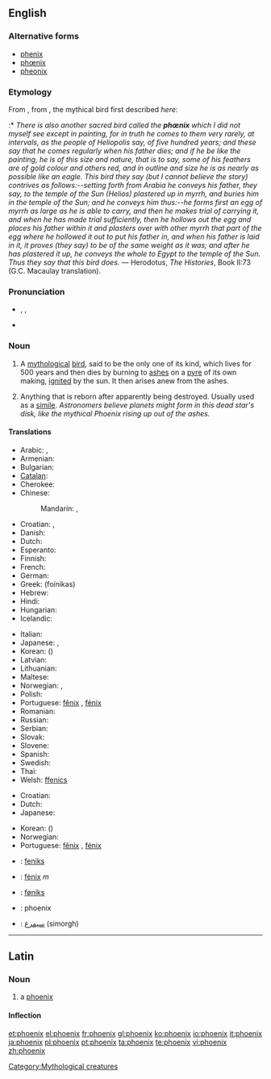 {{also|Phoenix}}
==English==
{{wikipedia}}

===Alternative forms===
* [[phenix]]
* [[phœnix]]
* [[pheonix]]

===Etymology===
From {{etyl|la}} {{term|phoenix|phoenīx|lang=la}}, from {{etyl|grc}} {{term|sc=polytonic|φοῖνιξ|tr=phoiniks|lang=grc}}, the mythical bird first described ''here:''
:* ''There is also another sacred bird called the '''phœnix''' which I did not myself see except in painting, for in truth he comes to them very rarely, at intervals, as the people of Heliopolis say, of five hundred years; and these say that he comes regularly when his father dies; and if he be like the painting, he is of this size and nature, that is to say, some of his feathers are of gold colour and others red, and in outline and size he is as nearly as possible like an eagle. This bird they say (but I cannot believe the story) contrives as follows:--setting forth from Arabia he conveys his father, they say, to the temple of the Sun (Helios) plastered up in myrrh, and buries him in the temple of the Sun; and he conveys him thus:--he forms first an egg of myrrh as large as he is able to carry, and then he makes trial of carrying it, and when he has made trial sufficiently, then he hollows out the egg and places his father within it and plasters over with other myrrh that part of the egg where he hollowed it out to put his father in, and when his father is laid in it, it proves (they say) to be of the same weight as it was; and after he has plastered it up, he conveys the whole to Egypt to the temple of the Sun. Thus they say that this bird does.'' — Herodotus, ''The Histories'', Book II:73 (G.C. Macaulay translation).

===Pronunciation===
* {{enPR|fē'nĭks}}, {{IPA|/ˈfiːnɪks/}}, {{SAMPA|/"fi:nIks/}}
* {{rhymes|iːnɪks}}

===Noun===
{{en-noun|phoenix|pl2=phoenixes}}

# {{mythology}} A [[mythological]] [[bird]], said to be the only one of its kind, which lives for 500 years and then dies by burning to [[ash]]es on a [[pyre]] of its own making, [[ignite]]d by the sun.  It then arises anew from the ashes.
# {{figuratively}} Anything that is reborn after apparently being destroyed. Usually used as a [[simile]]. ''Astronomers believe planets might form in this dead star's disk, like the mythical Phoenix rising up out of the ashes.''

====Translations====
{{trans-top|mythological bird}}
* Arabic: {{t|ar|عنقاء|tr=3anqaa'|sc=Arab}}, {{t|ar|فينيكس|tr=finiks|sc=Arab}}
* Armenian: {{t-|hy|փյունիկ|tr=p’yunik}}
* Bulgarian: {{t-|bg|феникс|m|tr=feniks}}
* [[Catalan]]: {{t|ca|fènix|m}}
* Cherokee: {{t|chr|ᏧᎴᎯᏌᏅᎯ|sc=Cher|xs=Cherokee}}
* Chinese:
*: Mandarin: {{t|zh|鳳凰|sc=Hani}}, {{t|zh|凤凰|tr=fènghuáng|sc=Hani}}
* Croatian: {{t-|hr|feniks|m|alt=féniks}}, {{t+|hr|žar-ptica|f|alt=žȃr-ptȉca}}
* Danish: {{t-|da|føniks|c}}
* Dutch: {{t-|nl|feniks|m}}
* Esperanto: {{t-|eo|fenikso|xs=Esperanto}}
* Finnish: {{t-|fi|feeniks}}
* French: {{t+|fr|phénix|m}}
* German: {{t+|de|Phönix}}
* Greek: {{t+|el|φοίνικας|m}} (foínikas)
* Hebrew: {{t|he|עוף החול}}
* Hindi: {{t|hi|अमरपक्षी|tr=amarapakṣī|xs=Hindi}}
* Hungarian: {{t|hu|főnix}}
* Icelandic: {{t-|is|fönix}}
{{trans-mid}}
* Italian: {{t-|it|fenice|f}}
* Japanese: {{t|ja|不死鳥|tr=ふしちょう, fushichō|sc=Jpan}}, {{t|ja|フェニックス|tr=fenikkusu|sc=Jpan}}
* Korean: {{t|ko|불사조|tr=bulsajo|sc=Kore}} ({{t|ko|不死鳥|sc=Kore}})
* Latvian: {{t|lv|fēnikss|xs=Latvian}}
* Lithuanian: {{t|lt|feniksas|m|xs=Lithuanian}}
* Maltese: {{t-|mt|Feniċju|xs=Maltese}}
* Norwegian: {{t+|no|føniks|m}}, {{t-|no|ildfugl|m}}
* Polish: {{t-|pl|feniks|m}}
* Portuguese: [[fênix]] {{f}} {{qualifier|Brazil}}, [[fénix]] {{f}} {{qualifier|Portugal}}
* Romanian: {{t-|ro|fenix|m}}
* Russian: {{t+|ru|феникс|m|tr=féniks}}
* Serbian: {{t-|sr|žar-ptica|f}}
* Slovak: {{t-|sk|fénix|m}}
* Slovene: {{t+|sl|feniks|m}}
* Spanish: {{t+|es|fénix|m}}
* Swedish: {{t+|sv|fenix|c}}
* Thai: {{t|th|นกฟีนิกซ์}}
* Welsh: [[ffenics]] {{m}}
{{trans-bottom}}

{{trans-top|anything reborn after apparently being destroyed}}
* Croatian: {{t-|hr|feniks|m|alt=féniks}}
* Dutch: {{t-|nl|feniks|m}}
* Japanese: {{t|ja|不死鳥|tr=ふしちょう, fushichō|sc=Jpan}}
{{trans-mid}}
* Korean: {{t|ko|불사조|tr=bulsajo|sc=Kore}} ({{t|ko|不死鳥|sc=Kore}})
* Norwegian: {{t+|no|føniks|m}}
* Portuguese: [[fênix]] {{f}} {{qualifier|Brazil}}, [[fénix]] {{f}} {{qualifier|Portugal}}
{{trans-bottom}}

{{checktrans-top}}
* {{ttbc|af}}: [[feniks]]
* {{ttbc|ca}}: [[fènix]] ''m''
* {{ttbc|fo}}: [[føniks]]
{{trans-mid}}
* {{ttbc|id}}: phoenix
* {{ttbc|fa}}: [[سیمرغ]] (simorgh)
{{trans-bottom}}

[[Category:Mythological creatures]]

----

==Latin==

===Noun===
{{la-noun|phoenīx|phoenicis|phoenīcis|f|third}}

# a [[phoenix]]

====Inflection====
{{la-decl-3rd-PAR|phoenix|phoenīx|phoenic|phoenīc}}

[[et:phoenix]]
[[el:phoenix]]
[[fr:phoenix]]
[[gl:phoenix]]
[[ko:phoenix]]
[[io:phoenix]]
[[it:phoenix]]
[[ja:phoenix]]
[[pl:phoenix]]
[[pt:phoenix]]
[[ta:phoenix]]
[[te:phoenix]]
[[vi:phoenix]]
[[zh:phoenix]]